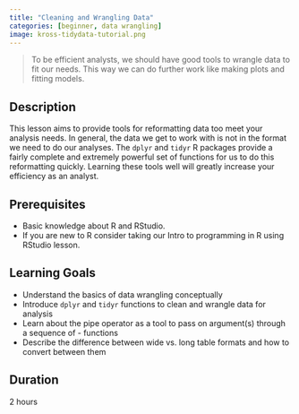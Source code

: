 ```yaml
---
title: "Cleaning and Wrangling Data"
categories: [beginner, data wrangling]
image: kross-tidydata-tutorial.png
---
```


> To be efficient analysts, we should have good tools to wrangle data to fit our needs. This way we can do further work like making plots and fitting models.


## Description
This lesson aims to provide tools for reformatting data too meet your analysis needs. In general, the data we get to work with is not in the format we need to do our analyses. The `dplyr` and `tidyr` R packages provide a fairly complete and extremely powerful set of functions for us to do this reformatting quickly. Learning these tools well will greatly increase your efficiency as an analyst.

## Prerequisites
- Basic knowledge about R and RStudio.
- If you are new to R consider taking our Intro to programming in R using RStudio lesson.



## Learning Goals
- Understand the basics of data wrangling conceptually
- Introduce `dplyr` and `tidyr` functions to clean and wrangle data for analysis
- Learn about the pipe operator as a tool to pass on argument(s) through a sequence of - functions
- Describe the difference between wide vs. long table formats and how to convert between them



## Duration
2 hours


